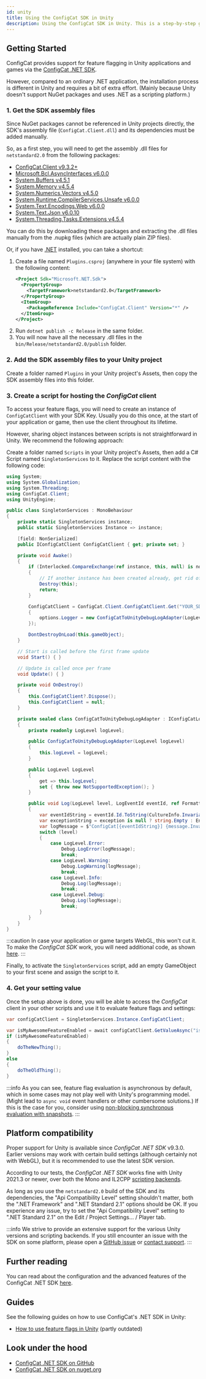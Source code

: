 ```yaml
---
id: unity
title: Using the ConfigCat SDK in Unity
description: Using the ConfigCat SDK in Unity. This is a step-by-step guide on how to use feature flags in your Unity project.
---
```



<script type='application/ld+json' dangerouslySetInnerHTML={{ __html: JSON.stringify(UnitySchema) }}></script>

## Getting Started

ConfigCat provides support for feature flagging in Unity applications and games via the [ConfigCat .NET SDK](./dotnet.mdx).

However, compared to an ordinary .NET application, the installation process is different in Unity and requires a bit of extra effort.
(Mainly because Unity doesn't support NuGet packages and uses .NET as a scripting platform.)

### 1. Get the SDK assembly files

Since NuGet packages cannot be referenced in Unity projects directly, the SDK's assembly file (`ConfigCat.Client.dll`) and its dependencies must be added manually.

So, as a first step, you will need to get the assembly .dll files for `netstandard2.0` from the following packages:
* [ConfigCat.Client v9.3.2+](https://www.nuget.org/packages/ConfigCat.Client)
* [Microsoft.Bcl.AsyncInterfaces v6.0.0](https://www.nuget.org/packages/Microsoft.Bcl.AsyncInterfaces/6.0.0)
* [System.Buffers v4.5.1](https://www.nuget.org/packages/System.Buffers/4.5.1)
* [System.Memory v4.5.4](https://www.nuget.org/packages/System.Memory/4.5.4)
* [System.Numerics.Vectors v4.5.0](https://www.nuget.org/packages/System.Numerics.Vectors/4.5.0)
* [System.Runtime.CompilerServices.Unsafe v6.0.0](https://www.nuget.org/packages/System.Runtime.CompilerServices.Unsafe/6.0.0)
* [System.Text.Encodings.Web v6.0.0](https://www.nuget.org/packages/System.Text.Encodings.Web/6.0.0)
* [System.Text.Json v6.0.10](https://www.nuget.org/packages/System.Text.Json/6.0.10)
* [System.Threading.Tasks.Extensions v4.5.4](https://www.nuget.org/packages/System.Threading.Tasks.Extensions/4.5.4)

You can do this by downloading these packages and extracting the .dll files manually from the .nupkg files (which are actually plain ZIP files).

Or, if you have [.NET](https://dotnet.microsoft.com) installed, you can take a shortcut:
1. Create a file named `Plugins.csproj` (anywhere in your file system) with the following content:
   ```xml
   <Project Sdk="Microsoft.NET.Sdk">
     <PropertyGroup>
       <TargetFramework>netstandard2.0</TargetFramework>
     </PropertyGroup>
     <ItemGroup>
       <PackageReference Include="ConfigCat.Client" Version="*" />
     </ItemGroup>
   </Project>
   ```
1. Run `dotnet publish -c Release` in the same folder.
1. You will now have all the necessary .dll files in the `bin/Release/netstandard2.0/publish` folder.

### 2. Add the SDK assembly files to your Unity project

Create a folder named `Plugins` in your Unity project's Assets, then copy the SDK assembly files into this folder.

### 3. Create a script for hosting the _ConfigCat_ client

To access your feature flags, you will need to create an instance of `ConfigCatClient` with your SDK Key.
Usually you do this once, at the start of your application or game, then use the client throughout its lifetime.

However, sharing object instances between scripts is not straightforward in Unity. We recommend the following approach:

Create a folder named `Scripts` in your Unity project's Assets, then add a C# Script named `SingletonServices` to it.
Replace the script content with the following code:

```cs
using System;
using System.Globalization;
using System.Threading;
using ConfigCat.Client;
using UnityEngine;

public class SingletonServices : MonoBehaviour
{
    private static SingletonServices instance;
    public static SingletonServices Instance => instance;

    [field: NonSerialized]
    public IConfigCatClient ConfigCatClient { get; private set; }

    private void Awake()
    {
        if (Interlocked.CompareExchange(ref instance, this, null) is not null)
        {
            // If another instance has been created already, get rid of this one.
            Destroy(this);
            return;
        }

        ConfigCatClient = ConfigCat.Client.ConfigCatClient.Get("YOUR_SDK_KEY", options =>
        {
            options.Logger = new ConfigCatToUnityDebugLogAdapter(LogLevel.Warning);
        });

        DontDestroyOnLoad(this.gameObject);
    }

    // Start is called before the first frame update
    void Start() { }

    // Update is called once per frame
    void Update() { }

    private void OnDestroy()
    {
        this.ConfigCatClient?.Dispose();
        this.ConfigCatClient = null;
    }

    private sealed class ConfigCatToUnityDebugLogAdapter : IConfigCatLogger
    {
        private readonly LogLevel logLevel;

        public ConfigCatToUnityDebugLogAdapter(LogLevel logLevel)
        {
            this.logLevel = logLevel;
        }

        public LogLevel LogLevel
        {
            get => this.logLevel;
            set { throw new NotSupportedException(); }
        }

        public void Log(LogLevel level, LogEventId eventId, ref FormattableLogMessage message, Exception exception = null)
        {
            var eventIdString = eventId.Id.ToString(CultureInfo.InvariantCulture);
            var exceptionString = exception is null ? string.Empty : Environment.NewLine + exception;
            var logMessage = $"ConfigCat[{eventIdString}] {message.InvariantFormattedMessage}{exceptionString}";
            switch (level)
            {
                case LogLevel.Error:
                    Debug.LogError(logMessage);
                    break;
                case LogLevel.Warning:
                    Debug.LogWarning(logMessage);
                    break;
                case LogLevel.Info:
                    Debug.Log(logMessage);
                    break;
                case LogLevel.Debug:
                    Debug.Log(logMessage);
                    break;
            }
        }
    }
}
```

:::caution
In case your application or game targets WebGL, this won't cut it.
To make the _ConfigCat SDK_ work, you will need additional code, as shown [here](https://github.com/configcat/.net-sdk/blob/master/samples/UnityWebGL/Assets/Scripts/SingletonServices.cs).
:::

Finally, to activate the `SingletonServices` script, add an empty GameObject to your first scene and assign the script to it.

### 4. Get your setting value

Once the setup above is done, you will be able to access the _ConfigCat_ client in your other scripts and use it to evaluate feature flags and settings:

```cs
var configCatClient = SingletonServices.Instance.ConfigCatClient;

var isMyAwesomeFeatureEnabled = await configCatClient.GetValueAsync("isMyAwesomeFeatureEnabled", false);
if (isMyAwesomeFeatureEnabled)
{
    doTheNewThing();
}
else
{
    doTheOldThing();
}
```

:::info
As you can see, feature flag evaluation is asynchronous by default, which in some cases may not play well with Unity's programming model.
(Might lead to `async void` event handlers or other cumbersome solutions.) If this is the case for you, consider using [non-blocking
synchronous evaluation with snapshots](./dotnet.mdx#snapshots-and-non-blocking-synchronous-feature-flag-evaluation).
:::

## Platform compatibility

Proper support for Unity is available since _ConfigCat .NET SDK_ v9.3.0.
Earlier versions may work with certain build settings (although certainly not with WebGL), but it is recommended to use the latest SDK version.

According to our tests, the _ConfigCat .NET SDK_ works fine with Unity 2021.3 or newer, over both the Mono and IL2CPP [scripting backends](https://docs.unity3d.com/Manual/ScriptingRestrictions.html).

As long as you use the `netstandard2.0` build of the SDK and its dependencies, the "Api Compatibility Level" setting shouldn't matter, both the ".NET Framework" and ".NET Standard 2.1" options should be OK.
If you experience any issue, try to set the "Api Compatibility Level" setting to ".NET Standard 2.1" on the Edit / Project Settings... / Player tab.

:::info
We strive to provide an extensive support for the various Unity versions and scripting backends. If you still encounter an issue with the SDK on some platform, please open a [GitHub issue](https://github.com/configcat/.net-sdk/issues/new/choose) or [contact support](https://configcat.com/support).
:::

## Further reading

You can read about the configuration and the advanced features of the ConfigCat .NET SDK [here](./dotnet.mdx).

## Guides

See the following guides on how to use ConfigCat's .NET SDK in Unity:

- <a href="https://configcat.com/blog/2023/01/27/how-to-use-feature-flags-in-unity/" target="_blank">How to use feature flags in Unity</a> (partly outdated)

## Look under the hood

- <a href="https://github.com/configcat/.net-sdk" target="_blank">ConfigCat .NET SDK on GitHub</a>
- <a href="https://www.nuget.org/packages/ConfigCat.Client" target="_blank">ConfigCat .NET SDK on nuget.org</a>
